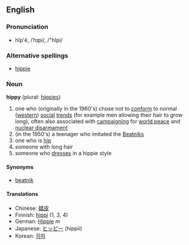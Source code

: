 ==English==

===Pronunciation===
*hĭp'ē, /ˈhɪpi/, /"hIpi/

===Alternative spellings===
*[[hippie]]

===Noun===
'''hippy''' (plural: [[hippie]]s)

#one who (originally in the 1960's) chose not to [[conform]] to normal ([[western]]) [[social]] [[trend]]s (for example men allowing their hair to grow long), often also associated with [[campaign]]ing for [[world peace]] and [[nuclear disarmament]]
#(in the 1950's) a teenager who imitated the [[Beatnik]]s
#one who is [[hip]]
#someone with long hair
#someone who [[dress]]es in a hippie style

====Synonyms====
*[http://en.wikipedia.org/wiki/Beatnik beatnik]

====Translations====
*Chinese: [[嬉皮]]
*Finnish: [[hippi]] (1, 3, 4)
*German: [[Hippie]] ''m''
*Japanese: [[ヒッピー]] (hippii)
*Korean: [[히피]]